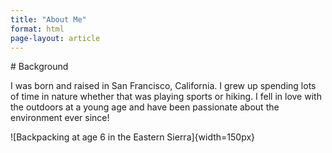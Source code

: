 ```yaml
---
title: "About Me"
format: html
page-layout: article
---
```


\# Background

I was born and raised in San Francisco, California. I grew up spending lots of time in nature whether that was playing sports or hiking. I fell in love with the outdoors at a young age and have been passionate about the environment ever since!

\![Backpacking at age 6 in the Eastern Sierra\]{width=150px}
